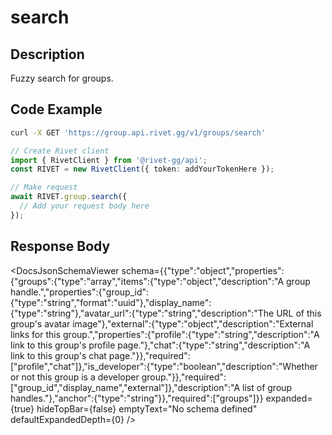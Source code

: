 

# search

## Description

Fuzzy search for groups.


## Code Example

<CodeGroup title='Request' tag='GET' label='https://group.api.rivet.gg/v1/groups/search'>

```bash {{ title: 'cURL' }}
curl -X GET 'https://group.api.rivet.gg/v1/groups/search'
```

```ts
// Create Rivet client
import { RivetClient } from '@rivet-gg/api';
const RIVET = new RivetClient({ token: addYourTokenHere });

// Make request
await RIVET.group.search({
  // Add your request body here
});
```

</CodeGroup>


## Response Body

<DocsJsonSchemaViewer
  schema={{"type":"object","properties":{"groups":{"type":"array","items":{"type":"object","description":"A group handle.","properties":{"group_id":{"type":"string","format":"uuid"},"display_name":{"type":"string"},"avatar_url":{"type":"string","description":"The URL of this group's avatar image"},"external":{"type":"object","description":"External links for this group.","properties":{"profile":{"type":"string","description":"A link to this group's profile page."},"chat":{"type":"string","description":"A link to this group's chat page."}},"required":["profile","chat"]},"is_developer":{"type":"boolean","description":"Whether or not this group is a developer group."}},"required":["group_id","display_name","external"]},"description":"A list of group handles."},"anchor":{"type":"string"}},"required":["groups"]}}
  expanded={true}
  hideTopBar={false}
  emptyText="No schema defined"
  defaultExpandedDepth={0}
/>


